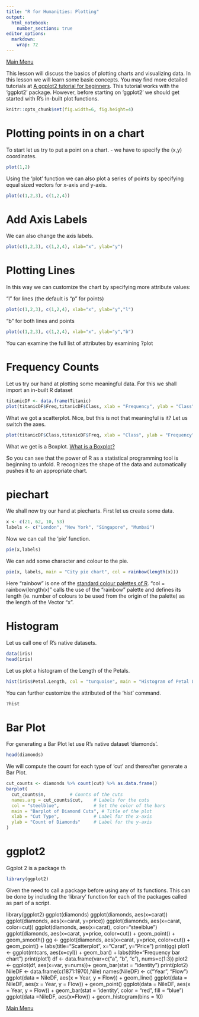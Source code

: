```yaml
---
title: "R for Humanities: Plotting"
output: 
  html_notebook: 
    number_sections: true
editor_options: 
  markdown: 
    wrap: 72
---
```


[Main
Menu](https://htmlpreview.github.io/?https://github.com/argentenum/Rworkshop/blob/master/notebooks/RforHumanities.nb.html)

This lesson will discuss the basics of plotting charts and visualizing data. In this lesson we will learn some basic concepts. You may find more detailed tutorials at [A ggplot2 tutorial for beginners](https://www.sharpsightlabs.com/blog/ggplot2-tutorial/). 
This tutorial works with the 'ggplot2' package. However, before starting on 'ggplot2' we should get started with R's in-built plot functions.

```r
knitr::opts_chunk$set(fig.width=6, fig.height=4) 
```


# Plotting points in on a chart

To start let us try to put a point on a chart. - we have to specify the (x,y) coordinates.

```r
plot(1,2)
```

Using the 'plot' function we can also plot a series of points by specifying equal sized vectors for x-axis and y-axis.

```r
plot(c(1,2,3), c(1,2,4))
```

# Add Axis Labels

We can also change the axis labels.

```r
plot(c(1,2,3), c(1,2,4), xlab="x", ylab="y")
```

# Plotting Lines

In this way we can customize the chart by specifying more attribute values:

"l" for lines (the default is "p" for points)

```r
plot(c(1,2,3), c(1,2,4), xlab="x", ylab="y","l")
```

"b" for both lines and points

```r
plot(c(1,2,3), c(1,2,4), xlab="x", ylab="y","b")
```

You can examine the full list of attributes by examining ?plot

# Frequency Counts

Let us try our hand at plotting some meaningful data. For this we shall import an in-built R dataset

```r
titanicDF <- data.frame(Titanic)
plot(titanicDF$Freq,titanicDF$Class, xlab = "Frequency", ylab = "Class")
```

What we got a scatterplot. Nice, but this is not that meaningful is it?
Let us switch the axes.

```r
plot(titanicDF$Class,titanicDF$Freq, xlab = "Class", ylab = "Frequency")
```
What we get is a Boxplot. [What is a Boxplot?](https://www.geeksforgeeks.org/box-plot/#what-is-a-box-plot)

So you can see that the power of R as a statistical programming tool is beginning to unfold. R recognizes the shape of the data and automatically pushes it to an appropriate chart.


# piechart

We shall now try our hand at piecharts. First let us create some data.

```r
x <- c(21, 62, 10, 53)
labels <- c("London", "New York", "Singapore", "Mumbai")
```

Now we can call the 'pie' function.

```r
pie(x,labels)
```

We can add some character and colour to the pie.

```r
pie(x, labels, main = "City pie chart", col = rainbow(length(x)))
```

Here "rainbow" is one of the [standard colour palettes of R](https://r-charts.com/color-palettes/). 
"col = rainbow(length(x)" calls the use of the "rainbow" palette and defines its length (ie. number of colours to be used from the origin of the palette) as the length of the Vector "x".

# Histogram

Let us call one of R's native datasets.

```r
data(iris)
head(iris)
```
Let us plot a histogram of the Length of the Petals.

```r
hist(iris$Petal.Length, col = "turquoise", main = "Histogram of Petal Lengths", xlab = "Petal Length")
```

You can further customize the attributed of the 'hist' command.

```r
?hist
```

# Bar Plot

For generating a Bar Plot let use R's native dataset 'diamonds'.

```r
head(diamonds)
```

We will compute the count for each type of 'cut' and thereafter generate a Bar Plot.

```r
cut_counts <- diamonds %>% count(cut) %>% as.data.frame()
barplot(
  cut_counts$n,         # Counts of the cuts
  names.arg = cut_counts$cut,    # Labels for the cuts
  col = "steelblue",             # Set the color of the bars
  main = "Barplot of Diamond Cuts", # Title of the plot
  xlab = "Cut Type",             # Label for the x-axis
  ylab = "Count of Diamonds"     # Label for the y-axis
)
```


# ggplot2

Ggplot 2 is a package th


```r
library(ggplot2)
```

Given the need to call a package before using any of its functions. This can be done by including the 'library' function for each of the packages called as part of a script.






library(ggplot2)
ggplot(diamonds)
ggplot(diamonds, aes(x=carat))
ggplot(diamonds, aes(x=carat, y=price))
ggplot(diamonds, aes(x=carat, color=cut))
ggplot(diamonds, aes(x=carat), color="steelblue")
ggplot(diamonds, aes(x=carat, y=price, color=cut)) + geom_point() + geom_smooth()
gg <- ggplot(diamonds, aes(x=carat, y=price, color=cut)) + 
  geom_point() + 
  labs(title="Scatterplot", x="Carat", y="Price")
print(gg)
plot1 <- ggplot(mtcars, aes(x=cyl)) + geom_bar() + labs(title="Frequency bar chart")
print(plot1)
df <- data.frame(var=c("a", "b", "c"), nums=c(1:3))
plot2 <- ggplot(df, aes(x=var, y=nums))+ geom_bar(stat = "identity")
print(plot2)
NileDF <- data.frame(c(1871:1970),Nile)
names(NileDF) <- c("Year", "Flow")
ggplot(data = NileDF, aes(x = Year, y = Flow)) +
  geom_line()
ggplot(data = NileDF, aes(x = Year, y = Flow)) +
  geom_point()
ggplot(data = NileDF, aes(x = Year, y = Flow)) + geom_bar(stat = 'identity', color = "red", fill = "blue")
ggplot(data =NileDF, aes(x=Flow)) + geom_histogram(bins = 10)  


[Main
Menu](https://htmlpreview.github.io/?https://github.com/argentenum/Rworkshop/blob/master/notebooks/RforHumanities.nb.html)
